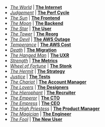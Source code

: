 - _[The World](https://www.biddytarot.com/tarot-card-meanings/major-arcana/world/)_ | **[The Internet](/tech/a-tw)**
- _[Judgement](https://www.biddytarot.com/tarot-card-meanings/major-arcana/judgement/)_ | **[The Perf Cycle](/tech/a-jg)**
- _[The Sun](https://www.biddytarot.com/tarot-card-meanings/major-arcana/sun/)_ | **[The Frontend](/tech/a-sn)**
- _[The Moon](https://www.biddytarot.com/tarot-card-meanings/major-arcana/moon/)_ | **[The Backend](/tech/a-mn)**
- _[The Star](https://www.biddytarot.com/tarot-card-meanings/major-arcana/star/")_ | **[The User](/tech/a-sr)**
- _[The Tower](https://www.biddytarot.com/tarot-card-meanings/major-arcana/tower/)_ | **[The Reorg](/tech/a-tt)**
- _[The Devil](https://www.biddytarot.com/tarot-card-meanings/major-arcana/devil/)_ | **[The AWS Outage](/tech/a-td)**
- _[Temperance](https://www.biddytarot.com/tarot-card-meanings/major-arcana/temperance/)_ | **[The AWS Cost](/tech/a-t)**
- _[Death](https://www.biddytarot.com/tarot-card-meanings/major-arcana/death/)_ | **[The Migration](/tech/a-d)**
- _[The Hanged Man](https://www.biddytarot.com/tarot-card-meanings/major-arcana/hanged-man/)_ | **[The UXR](/tech/a-hm)**
- _[Strength](https://www.biddytarot.com/tarot-card-meanings/major-arcana/strength/)_ | **[The Metrics](/tech/a-s)**
- _[Wheel of Fortune](https://www.biddytarot.com/tarot-card-meanings/major-arcana/wheel-of-fortune/)_ | **[The Stonk](/tech/a-wf)**
- _[The Hermit](https://www.biddytarot.com/tarot-card-meanings/major-arcana/hermit)_ | **[The Strategy](/tech/a-h)**
- _[Justice](https://www.biddytarot.com/tarot-card-meanings/major-arcana/justice)_ | **[The Tests](/tech/a-j)**
- _[The Chariot](https://www.biddytarot.com/tarot-card-meanings/major-arcana/chariot/)_ | **[The Account Manager](/tech/a-c)**
- _[The Lovers](https://www.biddytarot.com/tarot-card-meanings/major-arcana/lovers/)_ | **[The Designers](/tech/a-l)**
- _[The Hierophant](https://www.biddytarot.com/tarot-card-meanings/major-arcana/hierophant)_ | **[The Recruiter](/tech/a-pt)**
- _[The Emperor](https://www.biddytarot.com/tarot-card-meanings/major-arcana/emperor)_ | **[The CTO](/tech/a-er)**
- _[The Empress](https://www.biddytarot.com/tarot-card-meanings/major-arcana/empress)_ | **[The CEO](/tech/a-es)**
- _[The High Priestess](https://www.biddytarot.com/tarot-card-meanings/major-arcana/high-priestess/)_ | **[The Product Manager](/tech/a-ps)**
- _[The Magician](https://www.biddytarot.com/tarot-card-meanings/major-arcana/magician)_ | **[The Engineer](/tech/a-m)**
- _[The Fool](https://www.biddytarot.com/tarot-card-meanings/major-arcana/fool/)_ | **[The New User](/tech/a-f)**
